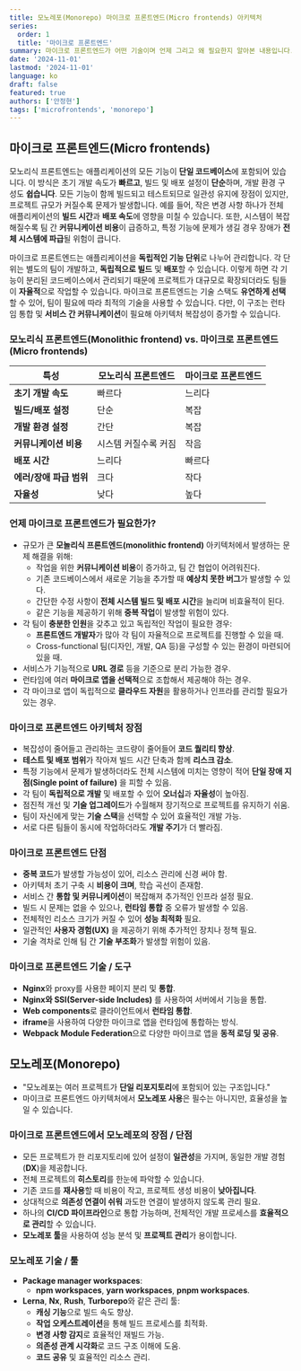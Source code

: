 ```yaml
---
title: 모노레포(Monorepo) 마이크로 프론트엔드(Micro frontends) 아키텍처
series:
  order: 1
  title: '마이크로 프론트엔드'
summary: 마이크로 프론트엔드가 어떤 기술이며 언제 그리고 왜 필요한지 알아본 내용입니다.
date: '2024-11-01'
lastmod: '2024-11-01'
language: ko
draft: false
featured: true
authors: ['안정현']
tags: ['microfrontends', 'monorepo']
---
```


## 마이크로 프론트엔드(Micro frontends)

모노리식 프론트엔드는 애플리케이션의 모든 기능이 **단일 코드베이스**에 포함되어 있습니다. 이 방식은 초기 개발 속도가 **빠르고**, 빌드 및 배포 설정이 **단순**하며, 개발 환경 구성도 **쉽습니다**. 모든 기능이 함께 빌드되고 테스트되므로 일관성 유지에 장점이 있지만, 프로젝트 규모가 커질수록 문제가 발생합니다. 예를 들어, 작은 변경 사항 하나가 전체 애플리케이션의 **빌드 시간**과 **배포 속도**에 영향을 미칠 수 있습니다. 또한, 시스템이 복잡해질수록 팀 간 **커뮤니케이션 비용**이 급증하고, 특정 기능에 문제가 생길 경우 장애가 **전체 시스템에 파급**될 위험이 큽니다.

마이크로 프론트엔드는 애플리케이션을 **독립적인 기능 단위**로 나누어 관리합니다. 각 단위는 별도의 팀이 개발하고, **독립적으로 빌드** 및 **배포**할 수 있습니다. 이렇게 하면 각 기능이 분리된 코드베이스에서 관리되기 때문에 프로젝트가 대규모로 확장되더라도 팀들이 **자율적**으로 작업할 수 있습니다. 마이크로 프론트엔드는 기술 스택도 **유연하게 선택**할 수 있어, 팀이 필요에 따라 최적의 기술을 사용할 수 있습니다. 다만, 이 구조는 런타임 통합 및 **서비스 간 커뮤니케이션**이 필요해 아키텍처 복잡성이 증가할 수 있습니다.

### 모노리식 프론트엔드(Monolithic frontend) vs. 마이크로 프론트엔드(Micro frontends)

| **특성**                | **모노리식 프론트엔드** | **마이크로 프론트엔드** |
| ----------------------- | ----------------------- | ----------------------- |
| **초기 개발 속도**      | 빠르다                  | 느리다                  |
| **빌드/배포 설정**      | 단순                    | 복잡                    |
| **개발 환경 설정**      | 간단                    | 복잡                    |
| **커뮤니케이션 비용**   | 시스템 커질수록 커짐    | 작음                    |
| **배포 시간**           | 느리다                  | 빠르다                  |
| **에러/장애 파급 범위** | 크다                    | 작다                    |
| **자율성**              | 낮다                    | 높다                    |

### 언제 마이크로 프론트엔드가 필요한가?

- 규모가 큰 **모놀리식 프론트엔드(monolithic frontend)** 아키텍처에서 발생하는 문제 해결을 위해:
  - 작업을 위한 **커뮤니케이션 비용**이 증가하고, 팀 간 협업이 어려워진다.
  - 기존 코드베이스에서 새로운 기능을 추가할 때 **예상치 못한 버그**가 발생할 수 있다.
  - 간단한 수정 사항이 **전체 시스템 빌드 및 배포 시간**을 늘리며 비효율적이 된다.
  - 같은 기능을 제공하기 위해 **중복 작업**이 발생할 위험이 있다.
- 각 팀이 **충분한 인원**을 갖추고 있고 독립적인 작업이 필요한 경우:
  - **프론트엔드 개발자**가 많아 각 팀이 자율적으로 프로젝트를 진행할 수 있을 때.
  - Cross-functional 팀(디자인, 개발, QA 등)을 구성할 수 있는 환경이 마련되어 있을 때.
- 서비스가 기능적으로 **URL 경로** 등을 기준으로 분리 가능한 경우.
- 런타임에 여러 **마이크로 앱을 선택적**으로 조합해서 제공해야 하는 경우.
- 각 마이크로 앱이 독립적으로 **클라우드 자원**을 활용하거나 인프라를 관리할 필요가 있는 경우.

### 마이크로 프론트엔드 아키텍처 장점

- 복잡성이 줄어들고 관리하는 코드량이 줄어들어 **코드 퀄리티 향상**.
- **테스트 및 배포 범위**가 작아져 빌드 시간 단축과 함께 **리스크 감소**.
- 특정 기능에서 문제가 발생하더라도 전체 시스템에 미치는 영향이 적어 **단일 장애 지점(Single point of failure)** 을 피할 수 있음.
- 각 팀이 **독립적으로 개발** 및 배포할 수 있어 **오너십**과 **자율성**이 높아짐.
- 점진적 개선 및 **기술 업그레이드**가 수월해져 장기적으로 프로젝트를 유지하기 쉬움.
- 팀이 자신에게 맞는 **기술 스택**을 선택할 수 있어 효율적인 개발 가능.
- 서로 다른 팀들이 동시에 작업하더라도 **개발 주기**가 더 빨라짐.

### 마이크로 프론트엔드 단점

- **중복 코드**가 발생할 가능성이 있어, 리소스 관리에 신경 써야 함.
- 아키텍처 초기 구축 시 **비용이 크며**, 학습 곡선이 존재함.
- 서비스 간 **통합 및 커뮤니케이션**이 복잡해져 추가적인 인프라 설정 필요.
- 빌드 시 문제는 없을 수 있으나, **런타임 통합** 중 오류가 발생할 수 있음.
- 전체적인 리소스 크기가 커질 수 있어 **성능 최적화** 필요.
- 일관적인 **사용자 경험(UX)** 을 제공하기 위해 추가적인 장치나 정책 필요.
- 기술 격차로 인해 팀 간 **기술 부조화**가 발생할 위험이 있음.

### 마이크로 프론트엔드 기술 / 도구

- **Nginx**와 proxy를 사용한 페이지 분리 및 **통합**.
- **Nginx와 SSI(Server-side Includes)** 를 사용하여 서버에서 기능을 통합.
- **Web components**로 클라이언트에서 **런타임 통합**.
- **iframe**을 사용하여 다양한 마이크로 앱을 런타임에 통합하는 방식.
- **Webpack Module Federation**으로 다양한 마이크로 앱을 **동적 로딩 및 공유**.

## 모노레포(Monorepo)

- "모노레포는 여러 프로젝트가 **단일 리포지토리**에 포함되어 있는 구조입니다."
- 마이크로 프론트엔드 아키텍처에서 **모노레포 사용**은 필수는 아니지만, 효율성을 높일 수 있습니다.

### 마이크로 프론트엔드에서 모노레포의 장점 / 단점

- 모든 프로젝트가 한 리포지토리에 있어 설정이 **일관성**을 가지며, 동일한 개발 경험(**DX**)을 제공합니다.
- 전체 프로젝트의 **히스토리**를 한눈에 파악할 수 있습니다.
- 기존 코드를 **재사용**할 때 비용이 작고, 프로젝트 생성 비용이 **낮아집니다**.
- 상대적으로 **의존성 연결이 쉬워** 과도한 연결이 발생하지 않도록 관리 필요.
- 하나의 **CI/CD 파이프라인**으로 통합 가능하며, 전체적인 개발 프로세스를 **효율적으로 관리**할 수 있습니다.
- **모노레포 툴**을 사용하여 성능 분석 및 **프로젝트 관리**가 용이합니다.

### 모노레포 기술 / 툴

- **Package manager workspaces**:
  - **npm workspaces**, **yarn workspaces**, **pnpm workspaces**.
- **Lerna**, **Nx**, **Rush**, **Turborepo**와 같은 관리 툴:
  - **캐싱 기능**으로 빌드 속도 향상.
  - **작업 오케스트레이션**을 통해 빌드 프로세스를 최적화.
  - **변경 사항 감지**로 효율적인 재빌드 가능.
  - **의존성 관계 시각화**로 코드 구조 이해에 도움.
  - **코드 공유** 및 효율적인 리소스 관리.

